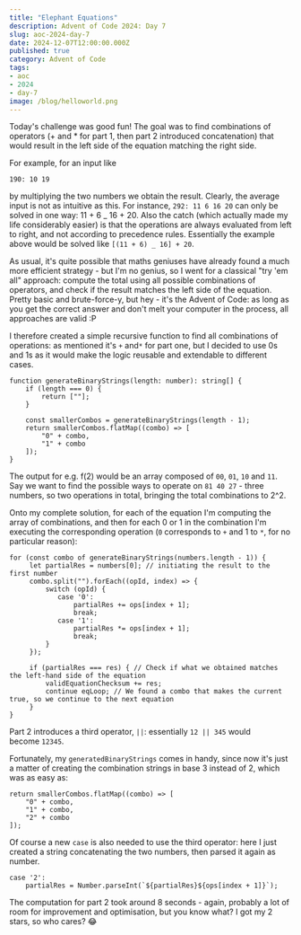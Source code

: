 ```yaml
---
title: "Elephant Equations"
description: Advent of Code 2024: Day 7
slug: aoc-2024-day-7
date: 2024-12-07T12:00:00.000Z
published: true
category: Advent of Code
tags:
- aoc
- 2024
- day-7
image: /blog/helloworld.png
---
```


Today's challenge was good fun!
The goal was to find combinations of operators (+ and \* for part 1, then part 2 introduced concatenation) that would result in the left side of the equation matching the right side.

For example, for an input like

```
190: 10 19
```

by multiplying the two numbers we obtain the result.
Clearly, the average input is not as intuitive as this. For instance, `292: 11 6 16 20` can only be solved in one way: 11 + 6 _ 16 + 20.
Also the catch (which actually made my life considerably easier) is that the operations are always evaluated from left to right, and not according to precedence rules. Essentially the example above would be solved like `[(11 + 6) _ 16] + 20`.

As usual, it's quite possible that maths geniuses have already found a much more efficient strategy - but I'm no genius, so I went for a classical "try 'em all" approach: compute the total using all possible combinations of operators, and check if the result matches the left side of the equation. Pretty basic and brute-force-y, but hey - it's the Advent of Code: as long as you get the correct answer and don't melt your computer in the process, all approaches are valid :P

I therefore created a simple recursive function to find all combinations of operations: as mentioned it's `+` and`*` for part one, but I decided to use 0s and 1s as it would make the logic reusable and extendable to different cases.

```
function generateBinaryStrings(length: number): string[] {
    if (length === 0) {
        return [""];
    }

    const smallerCombos = generateBinaryStrings(length - 1);
    return smallerCombos.flatMap((combo) => [
        "0" + combo,
        "1" + combo
    ]);
}
```

The output for e.g. f(2) would be an array composed of `00`, `01`, `10` and `11`.
Say we want to find the possible ways to operate on `81 40 27` - three numbers, so two operations in total, bringing the total combinations to 2^2.

Onto my complete solution, for each of the equation I'm computing the array of combinations, and then for each 0 or 1 in the combination I'm executing the corresponding operation (`0` corresponds to `+` and 1 to `*`, for no particular reason):

```
for (const combo of generateBinaryStrings(numbers.length - 1)) {
     let partialRes = numbers[0]; // initiating the result to the first number
     combo.split("").forEach((opId, index) => {
         switch (opId) {
            case '0':
                partialRes += ops[index + 1];
                break;
            case '1':
                partialRes *= ops[index + 1];
                break;
         }
     });

     if (partialRes === res) { // Check if what we obtained matches the left-hand side of the equation
         validEquationChecksum += res;
         continue eqLoop; // We found a combo that makes the current true, so we continue to the next equation
     }
}
```

Part 2 introduces a third operator, `||`: essentially `12 || 345` would become `12345`.

Fortunately, my `generatedBinaryStrings` comes in handy, since now it's just a matter of creating the combination strings in base 3 instead of 2, which was as easy as:

```
return smallerCombos.flatMap((combo) => [
    "0" + combo,
    "1" + combo,
    "2" + combo
]);
```

Of course a new `case` is also needed to use the third operator: here I just created a string concatenating the two numbers, then parsed it again as number.

```
case '2':
    partialRes = Number.parseInt(`${partialRes}${ops[index + 1]}`);
```

The computation for part 2 took around 8 seconds - again, probably a lot of room for improvement and optimisation, but you know what? I got my 2 stars, so who cares? 😂
